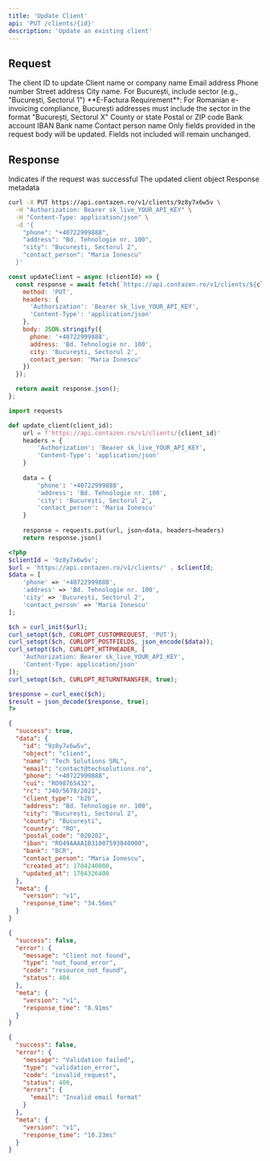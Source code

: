 ```yaml
---
title: 'Update Client'
api: 'PUT /clients/{id}'
description: 'Update an existing client'
---
```


## Request

<ParamField path="id" type="string" required>
  The client ID to update
</ParamField>

<ParamField body="name" type="string">
  Client name or company name
</ParamField>

<ParamField body="email" type="string">
  Email address
</ParamField>

<ParamField body="phone" type="string">
  Phone number
</ParamField>

<ParamField body="address" type="string">
  Street address
</ParamField>

<ParamField body="city" type="string">
  City name. For București, include sector (e.g., "București, Sectorul 1")
  
  <Note>
    **E-Factura Requirement**: For Romanian e-invoicing compliance, București addresses must include the sector in the format "București, Sectorul X"
  </Note>
</ParamField>

<ParamField body="county" type="string">
  County or state
</ParamField>

<ParamField body="postal_code" type="string">
  Postal or ZIP code
</ParamField>

<ParamField body="iban" type="string">
  Bank account IBAN
</ParamField>

<ParamField body="bank" type="string">
  Bank name
</ParamField>

<ParamField body="contact_person" type="string">
  Contact person name
</ParamField>

<Note>
  Only fields provided in the request body will be updated. Fields not included will remain unchanged.
</Note>

## Response

<ResponseField name="success" type="boolean">
  Indicates if the request was successful
</ResponseField>

<ResponseField name="data" type="object">
  The updated client object
</ResponseField>

<ResponseField name="meta" type="object">
  Response metadata
</ResponseField>

<RequestExample>

```bash cURL
curl -X PUT https://api.contazen.ro/v1/clients/9z8y7x6w5v \
  -H "Authorization: Bearer sk_live_YOUR_API_KEY" \
  -H "Content-Type: application/json" \
  -d '{
    "phone": "+40722999888",
    "address": "Bd. Tehnologie nr. 100",
    "city": "București, Sectorul 2",
    "contact_person": "Maria Ionescu"
  }'
```

```javascript Node.js
const updateClient = async (clientId) => {
  const response = await fetch(`https://api.contazen.ro/v1/clients/${clientId}`, {
    method: 'PUT',
    headers: {
      'Authorization': 'Bearer sk_live_YOUR_API_KEY',
      'Content-Type': 'application/json'
    },
    body: JSON.stringify({
      phone: '+40722999888',
      address: 'Bd. Tehnologie nr. 100',
      city: 'București, Sectorul 2',
      contact_person: 'Maria Ionescu'
    })
  });

  return await response.json();
};
```

```python Python
import requests

def update_client(client_id):
    url = f'https://api.contazen.ro/v1/clients/{client_id}'
    headers = {
        'Authorization': 'Bearer sk_live_YOUR_API_KEY',
        'Content-Type': 'application/json'
    }
    
    data = {
        'phone': '+40722999888',
        'address': 'Bd. Tehnologie nr. 100',
        'city': 'București, Sectorul 2',
        'contact_person': 'Maria Ionescu'
    }
    
    response = requests.put(url, json=data, headers=headers)
    return response.json()
```

```php PHP
<?php
$clientId = '9z8y7x6w5v';
$url = 'https://api.contazen.ro/v1/clients/' . $clientId;
$data = [
    'phone' => '+40722999888',
    'address' => 'Bd. Tehnologie nr. 100',
    'city' => 'București, Sectorul 2',
    'contact_person' => 'Maria Ionescu'
];

$ch = curl_init($url);
curl_setopt($ch, CURLOPT_CUSTOMREQUEST, 'PUT');
curl_setopt($ch, CURLOPT_POSTFIELDS, json_encode($data));
curl_setopt($ch, CURLOPT_HTTPHEADER, [
    'Authorization: Bearer sk_live_YOUR_API_KEY',
    'Content-Type: application/json'
]);
curl_setopt($ch, CURLOPT_RETURNTRANSFER, true);

$response = curl_exec($ch);
$result = json_decode($response, true);
?>
```

</RequestExample>

<ResponseExample>

```json Success Response
{
  "success": true,
  "data": {
    "id": "9z8y7x6w5v",
    "object": "client",
    "name": "Tech Solutions SRL",
    "email": "contact@techsolutions.ro",
    "phone": "+40722999888",
    "cui": "RO98765432",
    "rc": "J40/5678/2021",
    "client_type": "b2b",
    "address": "Bd. Tehnologie nr. 100",
    "city": "București, Sectorul 2",
    "county": "București",
    "country": "RO",
    "postal_code": "020202",
    "iban": "RO49AAAA1B31007593840000",
    "bank": "BCR",
    "contact_person": "Maria Ionescu",
    "created_at": 1704240000,
    "updated_at": 1704326400
  },
  "meta": {
    "version": "v1",
    "response_time": "34.56ms"
  }
}
```

```json Error Response - Not Found
{
  "success": false,
  "error": {
    "message": "Client not found",
    "type": "not_found_error",
    "code": "resource_not_found",
    "status": 404
  },
  "meta": {
    "version": "v1",
    "response_time": "8.91ms"
  }
}
```

```json Error Response - Validation
{
  "success": false,
  "error": {
    "message": "Validation failed",
    "type": "validation_error",
    "code": "invalid_request",
    "status": 400,
    "errors": {
      "email": "Invalid email format"
    }
  },
  "meta": {
    "version": "v1",
    "response_time": "10.23ms"
  }
}
```

</ResponseExample>